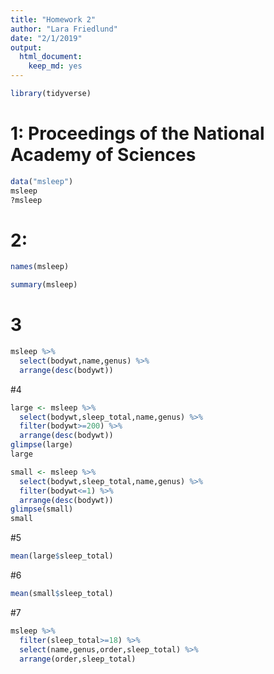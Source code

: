 ```yaml
---
title: "Homework 2"
author: "Lara Friedlund"
date: "2/1/2019"
output: 
  html_document: 
    keep_md: yes
---
```

```r
library(tidyverse)
```

# 1: Proceedings of the National Academy of Sciences
```r
data("msleep")
msleep
?msleep
```

# 2:
```r
names(msleep)
```

```r
summary(msleep)
```

# 3
```r
msleep %>%
  select(bodywt,name,genus) %>%
  arrange(desc(bodywt))
```

#4
```r
large <- msleep %>% 
  select(bodywt,sleep_total,name,genus) %>% 
  filter(bodywt>=200) %>% 
  arrange(desc(bodywt))
glimpse(large)
large
```
```r
small <- msleep %>% 
  select(bodywt,sleep_total,name,genus) %>% 
  filter(bodywt<=1) %>% 
  arrange(desc(bodywt))
glimpse(small)
small
```

#5
```r
mean(large$sleep_total)
```

#6
```r
mean(small$sleep_total)
```

#7
```r
msleep %>% 
  filter(sleep_total>=18) %>% 
  select(name,genus,order,sleep_total) %>% 
  arrange(order,sleep_total)
```

